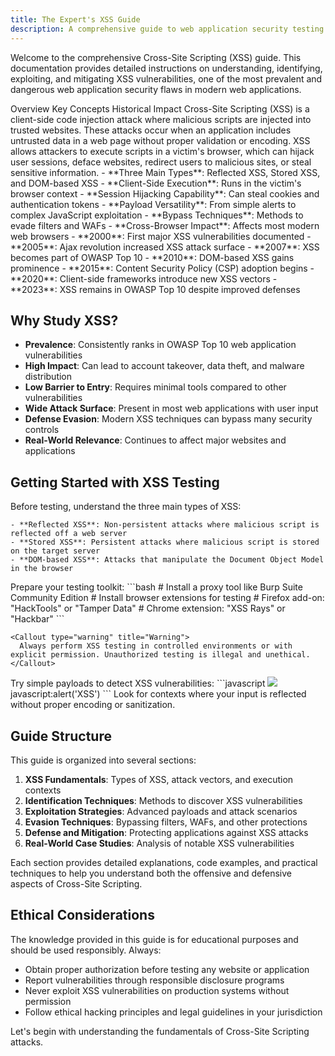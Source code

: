 ```yaml
---
title: The Expert's XSS Guide
description: A comprehensive guide to web application security testing with Cross-Site Scripting
---
```



Welcome to the comprehensive Cross-Site Scripting (XSS) guide. This documentation provides detailed instructions on understanding, identifying, exploiting, and mitigating XSS vulnerabilities, one of the most prevalent and dangerous web application security flaws in modern web applications.

<Tabs defaultValue="overview" className="pt-5 pb-1">
  <TabsList>
    <TabsTrigger value="overview">Overview</TabsTrigger>
    <TabsTrigger value="features">Key Concepts</TabsTrigger>
    <TabsTrigger value="versions">Historical Impact</TabsTrigger>
  </TabsList>
  <TabsContent value="overview">
    Cross-Site Scripting (XSS) is a client-side code injection attack where malicious scripts are injected into trusted websites. These attacks occur when an application includes untrusted data in a web page without proper validation or encoding. XSS allows attackers to execute scripts in a victim's browser, which can hijack user sessions, deface websites, redirect users to malicious sites, or steal sensitive information.
  </TabsContent>
  <TabsContent value="features">
    - **Three Main Types**: Reflected XSS, Stored XSS, and DOM-based XSS
    - **Client-Side Execution**: Runs in the victim's browser context
    - **Session Hijacking Capability**: Can steal cookies and authentication tokens
    - **Payload Versatility**: From simple alerts to complex JavaScript exploitation
    - **Bypass Techniques**: Methods to evade filters and WAFs
    - **Cross-Browser Impact**: Affects most modern web browsers
  </TabsContent>
  <TabsContent value="versions">
    - **2000**: First major XSS vulnerabilities documented
    - **2005**: Ajax revolution increased XSS attack surface
    - **2007**: XSS becomes part of OWASP Top 10
    - **2010**: DOM-based XSS gains prominence
    - **2015**: Content Security Policy (CSP) adoption begins
    - **2020**: Client-side frameworks introduce new XSS vectors
    - **2023**: XSS remains in OWASP Top 10 despite improved defenses
  </TabsContent>
</Tabs>

## Why Study XSS?

- **Prevalence**: Consistently ranks in OWASP Top 10 web application vulnerabilities
- **High Impact**: Can lead to account takeover, data theft, and malware distribution
- **Low Barrier to Entry**: Requires minimal tools compared to other vulnerabilities
- **Wide Attack Surface**: Present in most web applications with user input
- **Defense Evasion**: Modern XSS techniques can bypass many security controls
- **Real-World Relevance**: Continues to affect major websites and applications

## Getting Started with XSS Testing

<Stepper>
  <StepperItem title="Understand the Basics">
    Before testing, understand the three main types of XSS:
    
    - **Reflected XSS**: Non-persistent attacks where malicious script is reflected off a web server
    - **Stored XSS**: Persistent attacks where malicious script is stored on the target server
    - **DOM-based XSS**: Attacks that manipulate the Document Object Model in the browser
  </StepperItem>
  <StepperItem title="Set Up Your Testing Environment">
    Prepare your testing toolkit:
    ```bash
    # Install a proxy tool like Burp Suite Community Edition
    # Install browser extensions for testing
    # Firefox add-on: "HackTools" or "Tamper Data"
    # Chrome extension: "XSS Rays" or "Hackbar"
    ```
    
    <Callout type="warning" title="Warning">
      Always perform XSS testing in controlled environments or with explicit permission. Unauthorized testing is illegal and unethical.
    </Callout>
  </StepperItem>
  <StepperItem title="Basic XSS Detection">
    Try simple payloads to detect XSS vulnerabilities:
    ```javascript
    <script>alert('XSS')</script>
    <img src="x" onerror="alert('XSS')">
    javascript:alert('XSS')
    ```
    Look for contexts where your input is reflected without proper encoding or sanitization.
  </StepperItem>
</Stepper>

## Guide Structure

This guide is organized into several sections:

1. **XSS Fundamentals**: Types of XSS, attack vectors, and execution contexts
2. **Identification Techniques**: Methods to discover XSS vulnerabilities
3. **Exploitation Strategies**: Advanced payloads and attack scenarios
4. **Evasion Techniques**: Bypassing filters, WAFs, and other protections
5. **Defense and Mitigation**: Protecting applications against XSS attacks
6. **Real-World Case Studies**: Analysis of notable XSS vulnerabilities

Each section provides detailed explanations, code examples, and practical techniques to help you understand both the offensive and defensive aspects of Cross-Site Scripting.

## Ethical Considerations

The knowledge provided in this guide is for educational purposes and should be used responsibly. Always:

- Obtain proper authorization before testing any website or application
- Report vulnerabilities through responsible disclosure programs
- Never exploit XSS vulnerabilities on production systems without permission
- Follow ethical hacking principles and legal guidelines in your jurisdiction

Let's begin with understanding the fundamentals of Cross-Site Scripting attacks.
